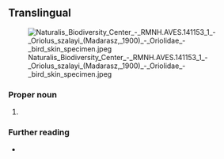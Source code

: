 ==Translingual==
[[File:Naturalis Biodiversity Center - RMNH.AVES.141153 1 - Oriolus szalayi (Madarasz, 1900) - Oriolidae - bird skin specimen.jpeg|thumb]]

===Proper noun===
{{taxoninfl|i=1|g=m|head=[[Oriolus]] {{epinew|szalayi||mul}}}}

# {{taxon|species|family|Oriolidae|the [[brown oriole]]}}

===Further reading===
{{projectlinks|wikipedia|wikispecies}}
* {{comcatlite}}
